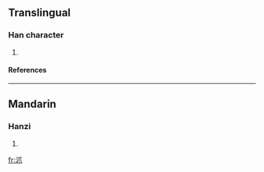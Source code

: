 ==Translingual==
===Han character===
{{Han char|rn=85|rad=水|as=04|sn=7|four=|canj=水竹中人 (EHLO)}}
# {{defn|Han|sort=水04}}
====References====
{{Han ref|kx=0612.121|dkj=17225|hdz=31567.051|uh=6CA0|ud=27808}}

----
==Mandarin==
===Hanzi===
{{cmn-hanzi|pin=[[liú]] ([[liu2]])|wg=liu<sup>2</sup>}}
# {{defn|Mandarin}}

[[fr:沠]]